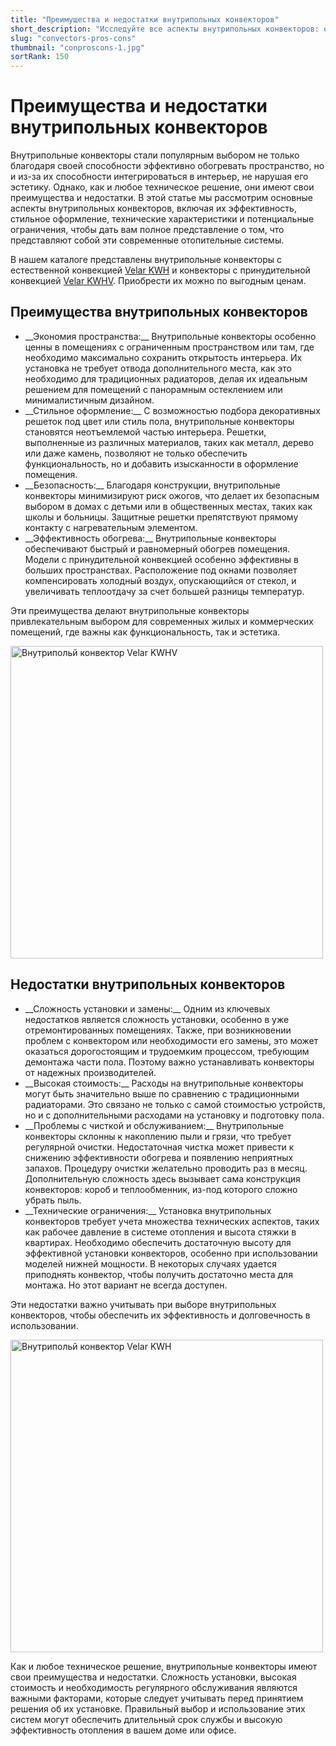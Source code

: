 ```yaml
---
title: "Преимущества и недостатки внутрипольных конвекторов"
short_description: "Исследуйте все аспекты внутрипольных конвекторов: от экономии пространства и стильного дизайна до технических ограничений и необходимости ухода."
slug: "convectors-pros-cons"
thumbnail: "conproscons-1.jpg"
sortRank: 150
---
```


# Преимущества и недостатки внутрипольных конвекторов

Внутрипольные конвекторы стали популярным выбором не только благодаря своей способности эффективно обогревать пространство, но и из-за их способности интегрироваться в интерьер, не нарушая его эстетику. Однако, как и любое техническое решение, они имеют свои преимущества и недостатки. В этой статье мы рассмотрим основные аспекты внутрипольных конвекторов, включая их эффективность, стильное оформление, технические характеристики и потенциальные ограничения, чтобы дать вам полное представление о том, что представляют собой эти современные отопительные системы.

В нашем каталоге представлены внутрипольные конвекторы с естественной конвекцией [<span class="text-red-500 hover:underline">Velar KWH</span>](/model/kwh/) и конвекторы с принудительной конвекцией [<span class="text-red-500 hover:underline">Velar KWHV</span>](/model/kwhv/). Приобрести их можно по выгодным ценам.

## Преимущества внутрипольных конвекторов

<ul class="list-disc">
<li>__Экономия пространства:__ Внутрипольные конвекторы особенно ценны в помещениях с ограниченным пространством или там, где необходимо максимально сохранить открытость интерьера. Их установка не требует отвода дополнительного места, как это необходимо для традиционных радиаторов, делая их идеальным решением для помещений с панорамным остеклением или минималистичным дизайном.</li>
<li class="mt-3">__Стильное оформление:__ С возможностью подбора декоративных решеток под цвет или стиль пола, внутрипольные конвекторы становятся неотъемлемой частью интерьера. Решетки, выполненные из различных материалов, таких как металл, дерево или даже камень, позволяют не только обеспечить функциональность, но и добавить изысканности в оформление помещения.</li>
<li class="mt-3">__Безопасность:__ Благодаря конструкции, внутрипольные конвекторы минимизируют риск ожогов, что делает их безопасным выбором в домах с детьми или в общественных местах, таких как школы и больницы. Защитные решетки препятствуют прямому контакту с нагревательным элементом.</li>
<li class="mt-3">__Эффективность обогрева:__ Внутрипольные конвекторы обеспечивают быстрый и равномерный обогрев помещения. Модели с принудительной конвекцией особенно эффективны в больших пространствах. Расположение под окнами позволяет компенсировать холодный воздух, опускающийся от стекол, и увеличивать теплоотдачу за счет большей разницы температур.</li>
</ul>

Эти преимущества делают внутрипольные конвекторы привлекательным выбором для современных жилых и коммерческих помещений, где важны как функциональность, так и эстетика.

 <div class="flex align-middle justify-center items-center">
  <img 
    src='/images/articles/conv-2.jpg'
    width="500"
    height="500"
    class="rounded-xl"
    alt="Внутрипольй конвектор Velar KWHV"
  />
  </div>

##  Недостатки внутрипольных конвекторов

<ul class="list-disc">
<li class="mt-3">__Сложность установки и замены:__ Одним из ключевых недостатков является сложность установки, особенно в уже отремонтированных помещениях. Также, при возникновении проблем с конвектором или необходимости его замены, это может оказаться дорогостоящим и трудоемким процессом, требующим демонтажа части пола. Поэтому важно устанавливать конвекторы от надежных производителей.</li>
<li class="mt-3">__Высокая стоимость:__ Расходы на внутрипольные конвекторы могут быть значительно выше по сравнению с традиционными радиаторами. Это связано не только с самой стоимостью устройств, но и с дополнительными расходами на установку и подготовку пола.</li>
<li class="mt-3">__Проблемы с чисткой и обслуживанием:__ Внутрипольные конвекторы склонны к накоплению пыли и грязи, что требует регулярной очистки. Недостаточная чистка может привести к снижению эффективности обогрева и появлению неприятных запахов. Процедуру очистки желательно проводить раз в месяц. Дополнительную сложность здесь вызывает сама конструкция конвекторов: короб и теплообменник, из-под которого сложно убрать пыль.</li>
<li class="mt-3">__Технические ограничения:__ Установка внутрипольных конвекторов требует учета множества технических аспектов, таких как рабочее давление в системе отопления и высота стяжки в квартирах. Необходимо обеспечить достаточную высоту для эффективной установки конвекторов, особенно при использовании моделей нижней мощности. В некоторых случаях удается приподнять конвектор, чтобы получить достаточно места для монтажа. Но этот вариант не всегда доступен. </li>
</ul>

Эти недостатки важно учитывать при выборе внутрипольных конвекторов, чтобы обеспечить их эффективность и долговечность в использовании​​​​​​​​​​​​​​.

 <div class="flex align-middle justify-center items-center">
  <img 
    src='/images/articles/conv-3.jpg'
    width="500"
    height="500"
    class="rounded-xl"
    alt="Внутрипольй конвектор Velar KWH"
  />
  </div>


Как и любое техническое решение, внутрипольные конвекторы имеют свои преимущества и недостатки. Сложность установки, высокая стоимость и необходимость регулярного обслуживания являются важными факторами, которые следует учитывать перед принятием решения об их установке. Правильный выбор и использование этих систем могут обеспечить длительный срок службы и высокую эффективность отопления в вашем доме или офисе​​​​​​​​​​​​​​.